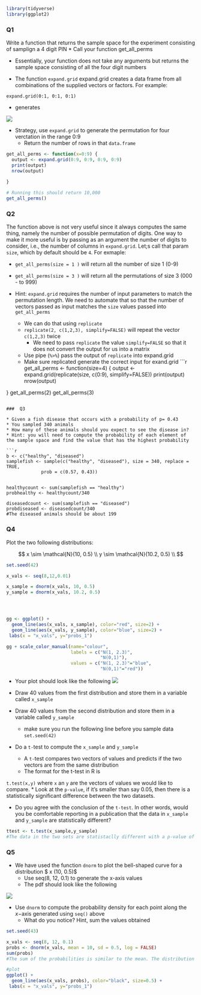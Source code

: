```r
library(tidyverse)
library(ggplot2)
```

###  Q1
Write a function that returns the sample space for the experiment consisting of samplign a 4 digit PIN
  * Call your function get_all_perms

  * Essentially, your function does not take any arguments but returns the sample space consisting of all the four digit numbers
   
  * The function `expand.grid` expand.grid creates a data frame from all combinations of the supplied vectors or factors. For example:
 
  ```expand.grid(0:1, 0:1, 0:1)```

* generates  

![](https://www.dropbox.com/s/cnlt4fg8rxd01d6/expand.grid.png?dl=1)
 

* Strategy, use `expand.grid` to generate the permutation for four verctation in the range 0:9
  * Return the number of rows in that `data.frame`

  

```r

get_all_perms <- function(x=0:9) {
  output <- expand.grid(0:9, 0:9, 0:9, 0:9)
  print(output)
  nrow(output)
  
}

```

```r
# Running this should return 10,000
get_all_perms()
```

###  Q2

The function above is not very useful since it always computes the same thing, namely the number of possible permutation of digits. One way to make it more useful is by passing as an argument the number of digits to consider, i.e., the number of columns in `expand.grid`. Let;s call that param `size`, which by default should be `4`. For exmaple:

*  `get_all_perms(size = 1 )` will return all the number of size 1 (0-9)
*  `get_all_perms(size = 3 )` will return all the permutations of size 3 (000 - to 999)


* Hint: `expand.grid` requires the number of input parameters to match the permutation length. We need to automate that so that the number of vectors passed as input matches the `size` values passed into `get_all_perms`
  * We can do that using `replicate`
  * `replicate(2, c(1,2,3), simplify=FALSE)` will repeat the vector `c(1,2,3)` twice
    * We need to pass `replicate` the value `simplify=FALSE` so that it does not convert the output for us into a matrix
  * Use pipe (`%>%`) pass the output of `replicate` into expand.grid
  * Make sure replicated generate the correct input for exand.grid
```r
get_all_perms <- function(size=4) {
  output <- expand.grid(replicate(size, c(0:9), simplify=FALSE))
  print(output)
  nrow(output)
  
}
get_all_perms(2)
get_all_perms(3)

```

###  Q3

* Given a fish disease that occurs with a probability of p= 0.43
* You sampled 340 animals
* How many of these animals should you expect to see the disease in?
* Hint: you will need to compute the probability of each element of the sample space and find the value that has the highest probability

```r
b <- c("healthy", "diseased")
samplefish <- sample(c("healthy", "diseased"), size = 340, replace = TRUE, 
             prob = c(0.57, 0.43))


healthycount <- sum(samplefish == "healthy")
probhealthy <- healthycount/340

diseasedcount <- sum(samplefish == "diseased")
probdiseased <- diseasedcount/340
#The diseased animals should be about 199

```

### Q4
Plot the two following distributions:

$$
x \sim \mathcal{N}(10, 0.5) \\
y \sim \mathcal{N}(10.2, 0.5) \\
$$


```r

set.seed(42)

x_vals <- seq(8,12,0.01)

x_sample = dnorm(x_vals, 10, 0.5)
y_sample = dnorm(x_vals, 10.2, 0.5)




gg <- ggplot() +
  geom_line(aes(x_vals, x_sample), color="red", size=2) +
  geom_line(aes(x_vals, y_sample), color="blue", size=2) +  
 labs(x = "x_vals", y="probs_1")

gg + scale_color_manual(name="colour", 
                        labels = c("N(1, 2.3)", 
                                   "N(0,1)"), 
                        values = c("N(1, 2.3)"="blue", 
                                   "N(0,1)"="red"))

```

* Your plot should look like the following
![](https://www.dropbox.com/s/psrjtl6abjla7z5/sample_gaussian_plot.png?dl=1)


* Draw 40 values from the first distribution and store them in a variable called `x_sample`
* Draw 40 values from the second distribution and store them in a variable called `y_sample`
  * make sure you run the following line before you sample data
  ```set.seed(42)```
 
* Do a `t-`test to compute the `x_sample` and `y_sample`
  * A `t-`test compares two vectors of values and predicts if the two vectors are from the same distribution
  * The format for the t-test in R is
 
 `t.test(x,y)` where `x` an `y` are the vectors of values we would like to compare.
  * Look at the `p-value`, if it's smaller than say 0.05, then there is a statistically significant difference between the two datasets.

* Do you agree with the conclusion of the `t-test`. In other words, would you be comfortable reporting in a publication that the data in `x_sample` and `y_sample` are statistically different?

```r
ttest <- t.test(x_sample,y_sample)
#The data in the two sets are statistaclly different with a p-value of .999
```

### Q5

* We have used the function `dnorm` to plot the bell-shaped curve for a distribution $ x \sim \mathcal{N}(10, 0.5)$
  * Use seq(8, 12, 0.1) to generate the x-axis values
  * The pdf should look like the following

![](https://www.dropbox.com/s/jl2c2atpkxze7ev/sample_pdf_sum_question.png?dl=1)

* Use `dnorm` to compute the probability density for each point along the $x-$axis generated using `seq()` above
  * What do you notice? Hint, sum the values obtained
  

```r
set.seed(43)

x_vals <- seq(8, 12, 0.1)
probs <- dnorm(x_vals, mean = 10, sd = 0.5, log = FALSE)
sum(probs)
#The sum of the probabilities is similar to the mean. The distribution of the probabilities is also a bell shaped curve. 

#plot
ggplot() +
  geom_line(aes(x_vals, probs), color="black", size=0.5) +
 labs(x = "x_vals", y="probs_1")

```

